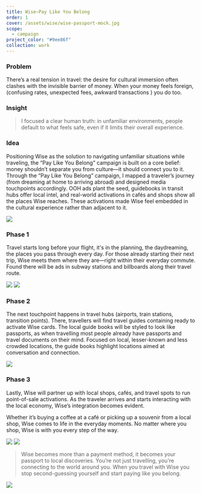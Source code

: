 ```yaml
---
title: Wise—Pay Like You Belong
order: 1
cover: /assets/wise/wise-passport-mock.jpg
scope:
  - campaign
project_color: "#9ee86f"
collection: work
---
```



### Problem

There’s a real tension in travel: the desire for cultural immersion often clashes with the invisible barrier of money. When your money feels foreign, (confusing rates, unexpected fees, awkward transactions ) you do too.

### Insight

> I focused a clear human truth: in unfamiliar environments, people default to what feels safe, even if it limits their overall experience.

### Idea

Positioning Wise as the solution to navigating unfamiliar situations while traveling, the “Pay Like You Belong” campaign is built on a core belief: money shouldn’t separate you from culture—it should connect you to it. Through the “Pay Like You Belong” campaign, I mapped a traveler’s journey (from dreaming at home to arriving abroad) and designed media touchpoints accordingly. OOH ads plant the seed, guidebooks in transit hubs offer local intel, and real-world activations in cafés and shops show all the places Wise reaches. These activations made Wise feel embedded in the cultural experience rather than adjacent to it.

<YoutubeEmbed id="_e1Po4KacqM" />

![](/assets/wise/subway-3-poster-mock.jpg)

### Phase 1

Travel starts long before your flight, it's in the planning, the daydreaming, the places you pass through every day. For those already starting their next trip, Wise meets them where they are—right within their everyday commute. Found there will be ads in subway stations and billboards along their travel route.

![](/assets/wise/triposter-ooh.jpg)
![](/assets/wise/traffic-billboard-mock.jpg)

### Phase 2

The next touchpoint happens in travel hubs (airports, train stations, transition points). There, travellers will find travel guides containing ready to activate Wise cards. The local guide books will be styled to look like passports, as when travelling most people already have passports and travel documents on their mind. Focused on local, lesser-known and less crowded locations, the guide books highlight locations aimed at conversation and connection.

![](/assets/wise/wise-passport-mock.jpg)

### Phase 3

Lastly, Wise will partner up with local shops, cafés, and travel spots to run point-of-sale activations. As the traveler arrives and starts interacting with the local economy, Wise’s integration becomes evident.

Whether it’s buying a coffee at a café or picking up a souvenir from a local shop, Wise comes to life in the everyday moments. No matter where you shop, Wise is with you every step of the way.

![](/assets/wise/cash-register-mock.jpeg)
![](/assets/wise/wise-instore-mock.jpg)

> Wise becomes more than a payment method, it becomes your passport to local discoveries. You’re not just travelling, you're connecting to the world around you. When you travel with Wise you stop second-guessing yourself and start paying like you belong.

![](/assets/wise/atm-skin.jpg)
